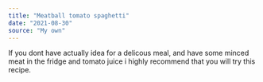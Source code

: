 ---
title: "Meatball tomato spaghetti"
date: "2021-08-30"
source: "My own"
---

If you dont have actually idea for a delicous meal,
and have some minced meat in the fridge and tomato juice
i highly recommend that you will try this recipe.
